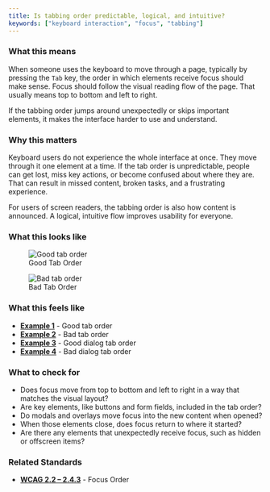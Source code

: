 ```yaml
---
title: Is tabbing order predictable, logical, and intuitive?
keywords: ["keyboard interaction", "focus", "tabbing"]
---
```


### What this means
When someone uses the keyboard to move through a page, typically by pressing the `Tab` key, the order in which elements receive focus should make sense. Focus should follow the visual reading flow of the page. That usually means top to bottom and left to right.

If the tabbing order jumps around unexpectedly or skips important elements, it makes the interface harder to use and understand.

### Why this matters
Keyboard users do not experience the whole interface at once. They move through it one element at a time. If the tab order is unpredictable, people can get lost, miss key actions, or become confused about where they are. That can result in missed content, broken tasks, and a frustrating experience.

For users of screen readers, the tabbing order is also how content is announced. A logical, intuitive flow improves usability for everyone.

### What this looks like
<div className={'diagram-container flex-col lg:flex-row'}>
	<figure className={'w-full lg:w-1/2'}>
		<img src={'/images/examples/keyboard-interaction/ki-h1-A.png'} alt="Good tab order"/>
		<figcaption>Good Tab Order</figcaption>
	</figure>
	<figure className={"w-full lg:w-1/2"}>
		<img src={'/images/examples/keyboard-interaction/ki-h1-B.png'} alt="Bad tab order"/>
		<figcaption>Bad Tab Order</figcaption>
	</figure>
</div>

### What this feels like
- **[Example 1](/examples/keyboard-interaction/heuristic-1/1)** - Good tab order
- **[Example 2](/examples/keyboard-interaction/heuristic-1/2)** - Bad tab order
- **[Example 3](/examples/keyboard-interaction/heuristic-1/3)** - Good dialog tab order
- **[Example 4](/examples/keyboard-interaction/heuristic-1/4)** - Bad dialog tab order

### What to check for
- Does focus move from top to bottom and left to right in a way that matches the visual layout?
- Are key elements, like buttons and form fields, included in the tab order?
- Do modals and overlays move focus into the new content when opened?
- When those elements close, does focus return to where it started?
- Are there any elements that unexpectedly receive focus, such as hidden or offscreen items?

### Related Standards
- **[WCAG 2.2 – 2.4.3](https://www.w3.org/WAI/WCAG22/Understanding/focus-order.html)** - Focus Order
